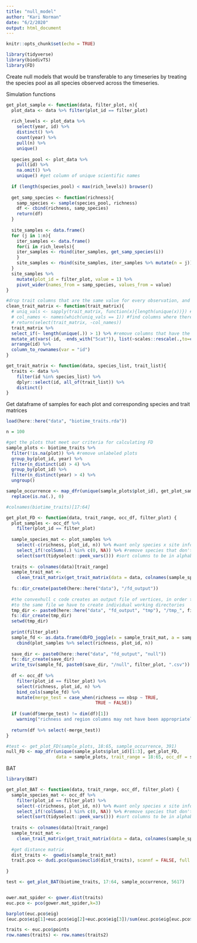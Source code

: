 ```yaml
---
title: "null_model"
author: "Kari Norman"
date: "6/2/2020"
output: html_document
---
```


```r
knitr::opts_chunk$set(echo = TRUE)
```

```r
library(tidyverse)
library(biodivTS)
library(FD)
```

Create null models that would be transferable to any timeseries by treating the species pool as all species observed across the timeseries.

Simulation functions
```r
get_plot_sample <- function(data, filter_plot, n){
  plot_data <- data %>% filter(plot_id == filter_plot)
  
  rich_levels <- plot_data %>%
    select(year, id) %>%
    distinct() %>%
    count(year) %>%
    pull(n) %>%
    unique()
  
  species_pool <- plot_data %>%
    pull(id) %>%
    na.omit() %>%
    unique() #get column of unique scientific names
  
  if (length(species_pool) < max(rich_levels)) browser()
  
  get_samp_species <- function(richness){
    samp_species <- sample(species_pool, richness)
    df <- cbind(richness, samp_species)
    return(df)
  }
  
  site_samples <- data.frame()
  for (j in 1:n){
    iter_samples <- data.frame()
    for(i in rich_levels){
    iter_samples <- rbind(iter_samples, get_samp_species(i))
    }
    site_samples <- rbind(site_samples, iter_samples %>% mutate(n = j))
  }
  site_samples %>%
    mutate(plot_id = filter_plot, value = 1) %>%
    pivot_wider(names_from = samp_species, values_from = value)
}

#drop trait columns that are the same value for every observation, and therefore providing no additional info
clean_trait_matrix <- function(trait_matrix){
  # uniq_vals <- sapply(trait_matrix, function(x){length(unique(x))}) #get number of unique values of each trait
  # col_names <- names(which(uniq_vals == 1)) #find columns where there is only one value for all observations
  # return(select(trait_matrix, -col_names))
  trait_matrix %>%
  select_if(~ length(unique(.)) > 1) %>% #remove columns that have the same value for all columns
  mutate_at(vars(-id, -ends_with("5cat")), list(~scales::rescale(.,to=c(0, 1)))) %>% #rescale variables
  arrange(id) %>%
  column_to_rownames(var = "id")
}

get_trait_matrix <- function(data, species_list, trait_list){ 
  traits <- data %>%
    filter(id %in% species_list) %>%
    dplyr::select(id, all_of(trait_list)) %>%
    distinct()
}
```

Get dataframe of samples for each plot and corresponding species and trait matrices
```r
load(here::here("data", "biotime_traits.rda"))

n = 100

#get the plots that meet our criteria for calculating FD
sample_plots <- biotime_traits %>%
  filter(!is.na(plot)) %>% #remove unlabeled plots 
  group_by(plot_id, year) %>%
  filter(n_distinct(id) > 4) %>%
  group_by(plot_id) %>%
  filter(n_distinct(year) > 4) %>% 
  ungroup()

sample_occurrence <- map_dfr(unique(sample_plots$plot_id), get_plot_sample, data = sample_plots, n = n) %>%
  replace(is.na(.), 0)

#colnames(biotime_traits)[17:64]

get_plot_FD <- function(data, trait_range, occ_df, filter_plot) {
  plot_samples <- occ_df %>%
    filter(plot_id == filter_plot)
    
  sample_species_mat <- plot_samples %>%
    select(-c(richness, plot_id, n)) %>% #want only species x site info
    select_if(!colSums(.) %in% c(0, NA)) %>% #remove species that don't occur in the plot
    select(sort(tidyselect::peek_vars())) #sort columns to be in alphabetical order, required for dbFDI()
  
  traits <- colnames(data)[trait_range]
  sample_trait_mat <-
    clean_trait_matrix(get_trait_matrix(data = data, colnames(sample_species_mat), traits))
  
  fs::dir_create(paste0(here::here("data"), "/fd_output"))
  
  #the convexhull c code creates an output file of vertices, in order to not have multiple threads writing
  #to the same file we have to create individual working directories
  tmp_dir <- paste0(here::here("data", "fd_output", "tmp"), "/tmp_", filter_plot)
  fs::dir_create(tmp_dir)
  setwd(tmp_dir)
  
  print(filter_plot)
  sample_fd <- as.data.frame(dbFD_joggle(x = sample_trait_mat, a = sample_species_mat, w.abun = FALSE)) %>%
    cbind(plot_samples %>% select(richness, plot_id, n))
  
  save_dir <- paste0(here::here("data", "fd_output", "null"))
  fs::dir_create(save_dir)
  write_tsv(sample_fd, paste0(save_dir, "/null", filter_plot, ".csv"))
  
  df <- occ_df %>%
    filter(plot_id == filter_plot) %>%
    select(richness, plot_id, n) %>%
    bind_cols(sample_fd) %>%
    mutate(merge_test = case_when(richness == nbsp ~ TRUE,
                                  TRUE ~ FALSE))
  
  if (sum(df$merge_test) != dim(df)[1])
    warning("richness and region columns may not have been appropriately joined with FD data")
  
  return(df %>% select(-merge_test))
}

#test <- get_plot_FD(sample_plots, 18:65, sample_occurrence, 391)
null_FD <- map_dfr(unique(sample_plots$plot_id)[1:3], get_plot_FD, 
                   data = sample_plots, trait_range = 18:65, occ_df = sample_occurrence)
```

BAT
```r
library(BAT)

get_plot_BAT <- function(data, trait_range, occ_df, filter_plot) {
  sample_species_mat <- occ_df %>%
    filter(plot_id == filter_plot) %>%
    select(-c(richness, plot_id, n)) %>% #want only species x site info
    select_if(!colSums(.) %in% c(0, NA)) %>% #remove species that don't occur in the plot
    select(sort(tidyselect::peek_vars())) #sort columns to be in alphabetical order, required for dbFDI()
  
  traits <- colnames(data)[trait_range]
  sample_trait_mat <-
    clean_trait_matrix(get_trait_matrix(data = data, colnames(sample_species_mat), traits))
  
  #get distance matrix
  dist_traits <-  gowdis(sample_trait_mat)
  trait.pco <- dudi.pco(quasieuclid(dist_traits), scannf = FALSE, full = TRUE)
  
}

test <- get_plot_BAT(biotime_traits, 17:64, sample_occurrence, 5617)


ower.mat_spider <- gower.dist(traits)
euc.pco <- pco(gower.mat_spider,k=3)

barplot(euc.pco$eig)
(euc.pco$eig[1]+euc.pco$eig[2]+euc.pco$eig[3])/sum(euc.pco$eig[euc.pco$eig > 0]) #0.955 variance explained by first 3 axes

traits <- euc.pco$points
row.names(traits) <- row.names(traits2)


```

